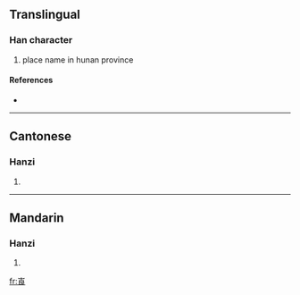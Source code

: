 ==Translingual==

===Han character===
{{Han char|rn=46|rad=山|as=07|sn=10|four=2273<sub>2</sub>|canj=山戈日女 (UIAV)}}

# place name in hunan province

====References====
* {{Han ref|kx=0312.240|dkj=08105|hdz=10776.080|uh=5D00|ud=23808|bh=D171|bd=53617}}

----

==Cantonese==

===Hanzi===
{{yue-hanzi|jyut=|y=long4}}

# {{defn|Cantonese|sort=山07}}

----

==Mandarin==

===Hanzi===
{{cmn-hanzi|pin=[[làng]] ([[lang4]])|wg=lang<sup>4</sup>}}

# {{defn|Mandarin|sort=山07}}

[[fr:崀]]
